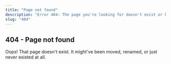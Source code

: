 ```yaml
---
title: "Page not found"
description: "Error 404: The page you're looking for doesn't exist or has been moved."
slug: "404"
---
```


<section class="typography mb-4 md:mb-12">

# 404 - Page not found

Oops! That page doesn't exist. It might've been moved, renamed, or just never existed at all.


<PrimaryBtn
  class="mt-4 mb-auto"
  label="Return home"
  href={siteSettings.url}
  icon="material-symbols:arrow-left-alt"
  iconReverse={true}
  iconSize={18}
/>

</section>

